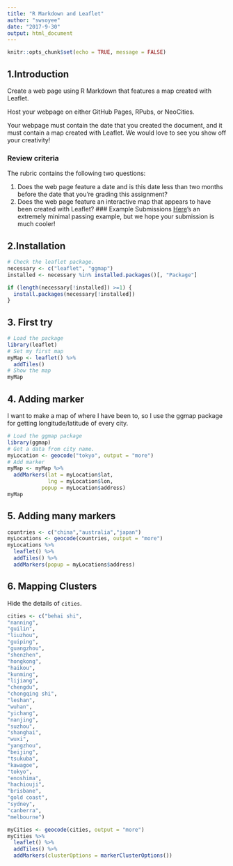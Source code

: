 ```yaml
---
title: "R Markdown and Leaflet"
author: "swsoyee"
date: "2017-9-30"
output: html_document
---
```


```r
knitr::opts_chunk$set(echo = TRUE, message = FALSE)
```

## 1.Introduction
Create a web page using R Markdown that features a map created with Leaflet.

Host your webpage on either GitHub Pages, RPubs, or NeoCities.

Your webpage must contain the date that you created the document, and it must contain a map created with Leaflet. We would love to see you show off your creativity!

### Review criteria
The rubric contains the following two questions:

1. Does the web page feature a date and is this date less than two months before the date that you're grading this assignment?
2. Does the web page feature an interactive map that appears to have been created with Leaflet?
### Example Submissions
[Here](https://seankross.neocities.org/week2.html)'s an extremely minimal passing example, but we hope your submission is much cooler!


## 2.Installation
```r
# Check the leaflet package.
necessary <- c("leaflet", "ggmap")
installed <- necessary %in% installed.packages()[, "Package"]

if (length(necessary[!installed]) >=1) {
  install.packages(necessary[!installed])
}
```

## 3. First try
```r
# Load the package
library(leaflet)
# Set my first map
myMap <- leaflet() %>%
  addTiles()
# Show the map
myMap
```
## 4. Adding marker
I want to make a map of where I have been to, so I use the ggmap package for getting longitude/latitude of every city.
```r
# Load the ggmap package
library(ggmap)
# Get a data from city name.
myLocation <- geocode("tokyo", output = "more")
# Add marker
myMap <- myMap %>%
  addMarkers(lat = myLocation$lat, 
             lng = myLocation$lon, 
           popup = myLocation$address)
myMap
```
## 5. Adding many markers
```r
countries <- c("china","australia","japan")
myLocations <- geocode(countries, output = "more")
myLocations %>% 
  leaflet() %>%
  addTiles() %>%
  addMarkers(popup = myLocations$address)
```
## 6. Mapping Clusters

Hide the  details of `cities`.
```r
cities <- c("behai shi",
"nanning",
"guilin",
"liuzhou",
"guiping",
"guangzhou",
"shenzhen",
"hongkong",
"haikou",
"kunming",
"lijiang",
"chengdu",
"chongqing shi",
"leshan",
"wuhan",
"yichang",
"nanjing",
"suzhou",
"shanghai",
"wuxi",
"yangzhou",
"beijing",
"tsukuba",
"kawagoe",
"tokyo",
"enoshima",
"hachiouji",
"brisbane",
"gold coast",
"sydney",
"canberra",
"melbourne")
```
```r
myCities <- geocode(cities, output = "more")
myCities %>% 
  leaflet() %>%
  addTiles() %>%
  addMarkers(clusterOptions = markerClusterOptions())
```